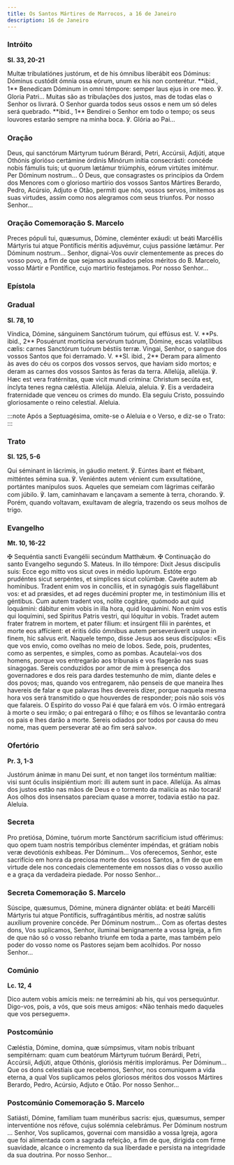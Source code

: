 ```yaml
---
title: Os Santos Mártires de Marrocos, a 16 de Janeiro
description: 16 de Janeiro
---
```


### Intróito

**Sl. 33, 20-21**

<div class="side-by-side not-content">
  <span>
    Multæ tribulatiónes justórum, et de his ómnibus liberábit eos Dóminus: Dóminus custódit ómnia
    ossa eórum, unum ex his non conterétur. **ibid., 1** Benedícam Dóminum in omni témpore: semper
    laus ejus in ore meo. ℣. Gloria Patri...
  </span>
  <span>
    Muitas são as tribulações dos justos, mas de todas elas o Senhor os livrará. O Senhor guarda
    todos seus ossos e nem um só deles será quebrado. **ibid., 1** Bendirei o Senhor em todo o
    tempo; os seus louvores estarão sempre na minha boca. ℣. Glória ao Pai...
  </span>
</div>

### Oração

<div class="side-by-side not-content">
  <span>
    Deus, qui sanctórum Mártyrum tuórum Bérardi, Petri, Accúrsii, Adjúti, atque Othónis glorióso
    certámine órdinis Minórum inítia consecrásti: concéde nobis fámulis tuis; ut quorum lætámur
    triúmphis, eórum virtútes imitémur. Per Dóminum nostrum...
  </span>
  <span>
    Ó Deus, que consagrastes os princípios da Ordem dos Menores com o glorioso martírio dos vossos
    Santos Mártires Berardo, Pedro, Acúrsio, Adjuto e Otão, permiti que nós, vossos servos, imitemos
    as suas virtudes, assim como nos alegramos com seus triunfos. Por nosso Senhor...
  </span>
</div>

### Oração Comemoração S. Marcelo

<div class="side-by-side not-content">
  <span>
    Preces pópuli tui, quæsumus, Dómine, cleménter exáudi: ut beáti Marcéllis Mártyris tui atque
    Pontíficis méritis adjuvémur, cujus passióne lætámur. Per Dóminum nostrum...
  </span>
  <span>
    Senhor, dignai-Vos ouvir clementemente as preces do vosso povo, a fim de que sejamos auxiliados
    pelos méritos do B. Marcelo, vosso Mártir e Pontífice, cujo martírio festejamos. Por nosso
    Senhor...
  </span>
</div>

### Epístola


<LinkCard
  href="/missal/comum/15confessoresnaopontifices2#epístola"
  title="Confessores não Pontífices - Missa Justus ut palma"
/>

### Gradual

**Sl. 78, 10**

<div class="side-by-side not-content">
  <span>
    Víndica, Dómine, sánguinem Sanctórum tuórum, qui effúsus est. V. **Ps. ibid., 2** Posuérunt
    morticína servórum tuórum, Dómine, escas volatílibus cælis: carnes Sanctórum tuórum béstiis
    terræ.
  </span>
  <span>
    Vingai, Senhor, o sangue dos vossos Santos que foi derramado. V. **Sl. ibid., 2** Deram para
    alimento às aves do céu os corpos dos vossos servos, que haviam sido mortos; e deram as carnes
    dos vossos Santos às feras da terra.
  </span>
  <span>
    Allelúja, allelúja. ℣. Hæc est vera fratérnitas, quæ vicit mundi crímina: Christum secúta est,
    ínclyta tenes regna cæléstia. Allelúja.
  </span>
  <span>
    Aleluia, aleluia. ℣. Eis a verdadeira fraternidade que venceu os crimes do mundo. Ela seguiu
    Cristo, possuindo gloriosamente o reino celestial. Aleluia.
  </span>
</div>

:::note
Após a Septuagésima, omite-se o Aleluia e o Verso, e diz-se o Trato:
:::

### Trato

**Sl. 125, 5-6**

<div class="side-by-side not-content">
  <span>
    Qui séminant in lácrimis, in gáudio metent. ℣. Eúntes ibant et flébant, mitténtes sémina sua. ℣.
    Veniéntes autem vénient cum exsultatióne, portántes manípulos suos.
  </span>
  <span>
    Aqueles que semeiam com lágrimas ceifarão com júbilo. ℣. Iam, caminhavam e lançavam a semente à
    terra, chorando. ℣. Porém, quando voltavam, exultavam de alegria, trazendo os seus molhos de
    trigo.
  </span>
</div>

### Evangelho

**Mt. 10, 16-22**

<div class="side-by-side not-content">
  <span>
    <span class="text-red-500">✠</span> Sequéntia sancti Evangélii secúndum Matthǽum.
  </span>
  <span>
    <span class="text-red-500">✠</span> Continuação do santo Evangelho segundo S. Mateus.
  </span>
  <span>
    In illo témpore: Dixit Jesus discipulis suis: Ecce ego mitto vos sicut oves in médio lupórum.
    Estóte ergo prudéntes sicut serpéntes, et simplices sicut colúmbæ. Cavéte autem ab homínibus.
    Tradent enim vos in concíliis, et in synagógis suis flagellábunt vos: et ad præsides, et ad
    reges ducémini propter me, in testimónium illis et géntibus. Cum autem tradent vos, nolite
    cogitáre, quómodo aut quid loquámini: dábitur enim vobis in illa hora, quid loquámini. Non enim
    vos estis qui loquímini, sed Spiritus Patris vestri, qui lóquitur in vobis. Tradet autem frater
    fratrem in mortem, et pater fílium: et insúrgent fílii in paréntes, et morte eos affícient: et
    éritis ódio ómnibus autem perseveráverit usque in finem, hic salvus erit.
  </span>
  <span>
    Naquele tempo, disse Jesus aos seus discípulos: «Eis que vos envio, como ovelhas no meio de
    lobos. Sede, pois, prudentes, como as serpentes, e simples, como as pombas. Acautelai-vos dos
    homens, porque vos entregarão aos tribunais e vos flagerão nas suas sinagogas. Sereis conduzidos
    por amor de mim à presença dos governadores e dos reis para dardes testemunho de mim, diante
    deles e dos povos; mas, quando vos entregarem, não penseis de que maneira lhes havereis de falar
    e que palavras lhes devereis dizer, porque naquela mesma hora vos será transmitido o que
    houverdes de responder; pois não sois vós que falareis. O Espírito do vosso Pai é que falará em
    vós. O irmão entregará à morte o seu irmão; o pai entregará o filho; e os filhos se levantarão
    contra os pais e lhes darão a morte. Sereis odiados por todos por causa do meu nome, mas quem
    perseverar até ao fim será salvo».
  </span>
</div>

### Ofertório

**Pr. 3, 1-3**

<div class="side-by-side not-content">
  <span>
    Justórum ánimæ in manu Dei sunt, et non tanget ilos torméntum malítiæ: visi sunt óculis
    insipiéntium mori: illi autem sunt in pace. Allelúja.
  </span>
  <span>
    As almas dos justos estão nas mãos de Deus e o tormento da malícia as não tocará! Aos olhos dos
    insensatos pareciam quase a morrer, todavia estão na paz. Aleluia.
  </span>
</div>

### Secreta

<div class="side-by-side not-content">
  <span>
    Pro pretiósa, Dómine, tuórum morte Sanctórum sacrifícium istud offérimus: quo opem tuam nostris
    tempóribus cleménter impéndas, et grátiam nobis veræ devotiónis exhíbeas. Per Dóminum...
  </span>
  <span>
    Vos oferecemos, Senhor, este sacrifício em honra da preciosa morte dos vossos Santos, a fim de
    que em virtude dele nos concedais clementemente em nossos dias o vosso auxílio e a graça da
    verdadeira piedade. Por nosso Senhor...
  </span>
</div>

### Secreta Comemoração S. Marcelo

<div class="side-by-side not-content">
  <span>
    Súscipe, quæsumus, Dómine, múnera dignánter obláta: et beáti Marcélli Mártyris tui atque
    Pontíficis, suffragántibus méritis, ad nostræ salútis auxílium provenire concéde. Per Dóminum
    nostrum...
  </span>
  <span>
    Com as ofertas destes dons, Vos suplicamos, Senhor, iluminai benignamente a vossa Igreja, a fim
    de que não só o vosso rebanho triunfe em toda a parte, mas também pelo poder do vosso nome os
    Pastores sejam bem acolhidos. Por nosso Senhor...
  </span>
</div>

### Comúnio

**Lc. 12, 4**

<div class="side-by-side not-content">
  <span>Dico autem vobis amícis meis: ne terreámini ab his, qui vos persequúntur.</span>
  <span>
    Digo-vos, pois, a vós, que sois meus amigos: «Não tenhais medo daqueles que vos perseguem».
  </span>
</div>

### Postcomúnio

<div class="side-by-side not-content">
  <span>
    Cæléstia, Dómine, domina, quæ súmpsimus, vitam nobis tríbuant sempitérnam: quam cum beatórum
    Mártyrum tuórum Berárdi, Petri, Accúrsii, Adjúti, atque Othónis, gloriósis méritis implorámus.
    Per Dóminum...
  </span>
  <span>
    Que os dons celestiais que recebemos, Senhor, nos comuniquem a vida eterna, a qual Vos
    suplicamos pelos gloriosos méritos dos vossos Mártires Berardo, Pedro, Acúrsio, Adjuto e Otão.
    Por nosso Senhor...
  </span>
</div>

### Postcomúnio Comemoração S. Marcelo

<div class="side-by-side not-content">
  <span>
    Satiásti, Dómine, famíliam tuam munéribus sacris: ejus, quæsumus, semper interventióne nos
    réfove, cujus solémnia celebrámus. Per Dóminum nostrum ...
  </span>
  <span>
    Senhor, Vos suplicamos, governai com mansidão a vossa Igreja, agora que foi alimentada com a
    sagrada refeição, a fim de que, dirigida com firme suavidade, alcance o incremento da sua
    liberdade e persista na integridade da sua doutrina. Por nosso Senhor...
  </span>
</div>
